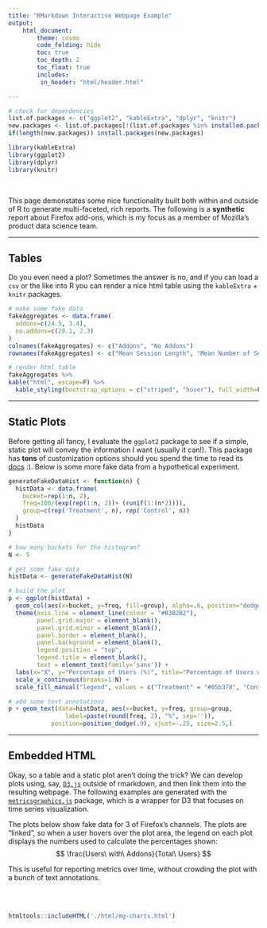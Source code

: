 ```yaml
---
title: "RMarkdown Interactive Webpage Example"
output:
    html_document:
        theme: cosmo
        code_folding: hide
        toc: true
        toc_depth: 2
        toc_float: true
        includes:
         in_header: "html/header.html"

---
```



<style>
h1.title {
 margin-top: 50px;
}

div#TOC {
margin-top: 20px;
}
</style>


```r
# check for dependencies
list.of.packages <- c("ggplot2", "kableExtra", "dplyr", "knitr")
new.packages <- list.of.packages[!(list.of.packages %in% installed.packages()[,"Package"])]
if(length(new.packages)) install.packages(new.packages)
```

```r
library(kableExtra)
library(ggplot2)
library(dplyr)
library(knitr)
```

<br>

This page demonstates some nice functionality built both within and outside of R to generate multi-faceted, rich reports. The following is a **synthetic** report about Firefox add-ons, which is my focus as a member of Mozilla's product data science team. 

---

## Tables

Do you even need a plot? Sometimes the answer is no, and if you can load a `csv` or the like into R you can render a nice html table using the `kableExtra` + `knitr` packages. 


```r
# make some fake data
fakeAggregates <- data.frame(
  addons=c(24.5, 3.4),
  no.addons=c(20.1, 2.3)
)
colnames(fakeAggregates) <- c("Addons", "No Addons")
rownames(fakeAggregates) <- c("Mean Session Length", "Mean Number of Sessions")

# render html table
fakeAggregates %>%
kable("html", escape=F) %>%
  kable_styling(bootstrap_options = c("striped", "hover"), full_width=F, font_size=25)
```

---

## Static Plots

Before getting all fancy, I evaluate the `ggplot2` package to see if a simple, static plot will convey the information I want (usually it can!). This package has **tons** of customization options should you spend the time to read its [docs](http://ggplot2.tidyverse.org/reference/) :). Below is some more fake data from a hypothetical experiment. 



```r
generateFakeDataHist <- function(n) {
  histData <- data.frame(
    bucket=rep(1:n, 2),
    freq=100/(exp(rep(1:n, 2))+ (runif(1:(n*2)))),
    group=c(rep('Treatment', n), rep('Control', n))
  )
  histData
}

# how many buckets for the histogram?
N <- 5

# get some fake data
histData <- generateFakeDataHist(N)

# build the plot
p <- ggplot(histData) +
  geom_col(aes(x=bucket, y=freq, fill=group), alpha=.6, position="dodge") +
  theme(axis.line = element_line(colour = "#B3B2B2"),
        panel.grid.major = element_blank(),
        panel.grid.minor = element_blank(),
        panel.border = element_blank(),
        panel.background = element_blank(),
        legend.position = "top",
        legend.title = element_blank(),
        text = element_text(family='sans')) + 
  labs(x="X", y="Percentage of Users (%)", title="Percentage of Users with X Add-ons for Treatment/Control") +
  scale_x_continuous(breaks=1:N) +
  scale_fill_manual("legend", values = c("Treatment" = "#05b378", "Control" = "#acabab"))

# add some text annotations
p + geom_text(data=histData, aes(x=bucket, y=freq, group=group,
                label=paste(round(freq, 2), "%", sep='')), 
            position=position_dodge(.9), vjust=-.25, size=2.5,)
```

--- 

## Embedded HTML

Okay, so a table and a static plot aren't doing the trick? We can develop plots using, say, [`D3.js`](https://d3js.org/) outside of rmarkdown, and then link them into the resulting webpage. The following examples are generated with the [`metricsgraphics.js`](https://www.metricsgraphicsjs.org/) package, which is a wrapper for D3 that focuses on time series visualization. 

The plots below show fake data for 3 of Firefox's channels. The plots are "linked", so when a user hovers over the plot area, the legend on each plot displays the numbers used to calculate the percentages shown:  $$ \frac{Users\ with\ Addons}{Total\ Users} $$

This is useful for reporting metrics over time, without crowding the plot with a bunch of text annotations.

<br>
<br>


```r
htmltools::includeHTML('./html/mg-charts.html')
```





























